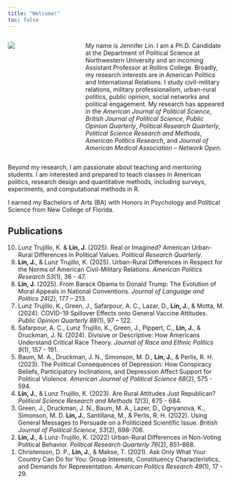 ```yaml
---
title: "Welcome!"
toc: false
---
```


:::: {.columns}

::: {.column width="28%"}
![](Images/lin.jpg)
:::

::: {.column width="2%"}
<!-- empty column to create gap -->
:::

::: {.column width="70%"}
My name is Jennifer Lin. I am a Ph.D. Candidate at the Department of Political Science at Northwestern University and an incoming Assistant Professor at Rollins College. Broadly, my research interests are in American Politics and International Relations. I study civil-military relations, military professionalism, urban-rural politics, public opinion, social networks and political engagement. My research has appeared in the *American Journal of Political Science*, *British Journal of Political Science*, *Public Opinion Quarterly*, *Political Research Quarterly*, *Political Science Research and Methods*, *American Politics Research*, and *Journal of American Medical Association -- Network Open*.
:::

::::

Beyond my research, I am passionate about teaching and mentoring students. I am interested and prepared to teach classes in American politics, research design and quantitative methods, including surveys, experiments, and computational methods in R.

I earned my Bachelors of Arts (BA) with Honors in Psychology and Political Science from New College of Florida.

## Publications

<ol reversed>
<li> Lunz Trujillo, K. & **Lin, J.** (2025). Real or Imagined? American Urban-Rural Differences in Political Values. *Political Research Quarterly*.</li>
<li> **Lin, J.**, & Lunz Trujillo, K. (2025). Urban-Rural Differences in Respect for the Norms of American Civil-Military Relations. *American Politics Research 53*(1), 36 - 47. </li>
<li> **Lin, J.** (2025). From Barack Obama to Donald Trump: The Evolution of Moral Appeals in National Conventions. *Journal of Language and Politics 24*(2), 177 – 213. </li>
<li> Lunz Trujillo, K., Green, J., Safarpour, A. C., Lazar, D., **Lin, J.**, & Motta, M. (2024). COVID-19 Spillover Effects onto General Vaccine Attitudes. *Public Opinion Quarterly 88*(1), 97 – 122. </li>
<li> Safarpour, A. C., Lunz Trujillo, K., Green, J., Pippert, C., **Lin, J.**, & Druckman, J. N. (2024). Divisive or Descriptive: How Americans Understand Critical Race Theory. *Journal of Race and Ethnic Politics 9*(1), 157 - 191. </li>
<li> Baum, M. A., Druckman, J. N., Simonson, M. D., **Lin, J.**, & Perlis, R. H. (2023). The Political Consequences of Depression: How Conspiracy Beliefs, Participatory Inclinations, and Depression Affect Support for Political Violence. *American Journal of Political Science 68*(2), 575 - 594. </li>
<li> **Lin, J.**, & Lunz Trujillo, K. (2023). Are Rural Attitudes Just Republican? *Political Science Research and Methods 12*(3), 675 - 684. </li>
<li> Green, J., Druckman, J. N., Baum, M. A., Lazer, D., Ognyanova, K., Simonson, M. D. **Lin, J.**, Santillana, M., & Perlis, R. H. (2022). Using General Messages to Persuade on a Politicized Scientific Issue. *British Journal of Political Science, 53*(2), 698-706.</li>
<li> **Lin, J.**, & Lunz-Trujillo, K. (2022) Urban-Rural Differences in Non-Voting Political Behavior. *Political Research Quarterly 76*(2), 851–868.</li>
<li> Christenson, D. P., **Lin, J.**, & Makse, T. (2021). Ask Only What Your Country Can Do for You: Group Interests, Constituency Characteristics, and Demands for Representation. *American Politics Research 49*(1), 17 - 29.</li>
</ol>

